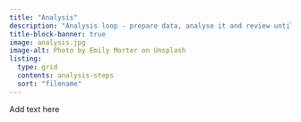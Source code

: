 ```yaml
---
title: "Analysis"
description: "Analysis loop - prepare data, analyse it and review until outputs in problem definition are finalised."
title-block-banner: true
image: analysis.jpg
image-alt: Photo by Emily Morter on Unsplash
listing: 
  type: grid
  contents: analysis-steps
  sort: "filename"
---
```


Add text here
